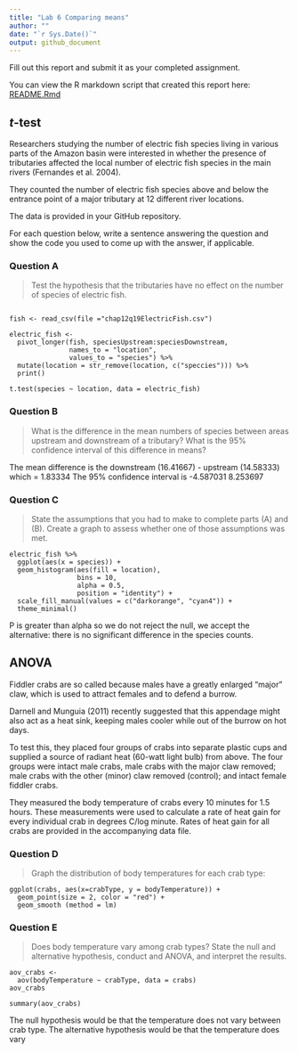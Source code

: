 ```yaml
---
title: "Lab 6 Comparing means"
author: ""
date: "`r Sys.Date()`"
output: github_document
---
```


Fill out this report and submit it as your completed assignment.

You can view the R markdown script that created this report here: [README.Rmd](README.Rmd)

## $t$-test

Researchers studying the number of electric fish species living in various parts of the Amazon basin were interested in whether the presence of tributaries affected the local number of electric fish species in the main rivers (Fernandes et al. 2004).

They counted the number of electric fish species above and below the entrance point of a major tributary at 12 different river locations.

The data is provided in your GitHub repository.

For each question below, write a sentence answering the question and show the code you used to come up with the answer, if applicable.

### Question A

> Test the hypothesis that the tributaries have no effect on the number of species of electric fish.

```library(tidyverse)

fish <- read_csv(file ="chap12q19ElectricFish.csv")

electric_fish <- 
  pivot_longer(fish, speciesUpstream:speciesDownstream,
               names_to = "location",
               values_to = "species") %>%
  mutate(location = str_remove(location, c("speccies"))) %>%
  print()

t.test(species ~ location, data = electric_fish)

```


### Question B

> What is the difference in the mean numbers of species between areas upstream and downstream of a tributary? What is the 95% confidence interval of this difference in means?

The mean difference is the downstream (16.41667) - upstream (14.58333) which = 1.83334
The 95% confidence interval is -4.587031  8.253697

### Question C

> State the assumptions that you had to make to complete parts (A) and (B). Create a graph to assess whether one of those assumptions was met.

```
electric_fish %>%
  ggplot(aes(x = species)) +
  geom_histogram(aes(fill = location),
                 bins = 10,
                 alpha = 0.5,
                 position = "identity") +
  scale_fill_manual(values = c("darkorange", "cyan4")) +
  theme_minimal()

```

P is greater than alpha so we do not reject the null, we accept the alternative: there is no significant difference in the species counts.

## ANOVA

Fiddler crabs are so called because males have a greatly enlarged "major" claw, which is used to attract females and to defend a burrow.

Darnell and Munguia (2011) recently suggested that this appendage might also act as a heat sink, keeping males cooler while out of the burrow on hot days.

To test this, they placed four groups of crabs into separate plastic cups and supplied a source of radiant heat (60-watt light bulb) from above. The four groups were intact male crabs, male crabs with the major claw removed; male crabs with the other (minor) claw removed (control); and intact female fiddler crabs.

They measured the body temperature of crabs every 10 minutes for 1.5 hours. These measurements were used to calculate a rate of heat gain for every individual crab in degrees C/log minute. Rates of heat gain for all crabs are provided in the accompanying data file.

### Question D

> Graph the distribution of body temperatures for each crab type:

```
ggplot(crabs, aes(x=crabType, y = bodyTemperature)) +
  geom_point(size = 2, color = "red") +
  geom_smooth (method = lm)

```

### Question E

> Does body temperature vary among crab types? State the null and alternative hypothesis, conduct and ANOVA, and interpret the results.

```
aov_crabs <-
  aov(bodyTemperature ~ crabType, data = crabs)
aov_crabs

summary(aov_crabs)
```

The null hypothesis would be that the temperature does not vary between crab type.
The alternative hypothesis would be that the temperature does vary  
